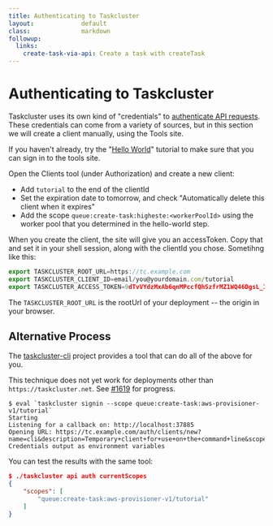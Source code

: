 ```yaml
---
title: Authenticating to Taskcluster
layout:             default
class:              markdown
followup:
  links:
    create-task-via-api: Create a task with createTask
---
```



# Authenticating to Taskcluster

Taskcluster uses its own kind of "credentials" to [authenticate API
requests](/docs/manual/design/apis). These credentials can come from a variety of
sources, but in this section we will create a client manually, using the Tools
site.

If you haven't already, try the "[Hello World](hello-world)" tutorial to make
sure that you can sign in to the tools site.

Open the Clients tool (under Authorization) and create a new client:

 * Add `tutorial` to the end of the clientId
 * Set the expiration date to tomorrow, and check "Automatically delete this client when it expires"
 * Add the scope `queue:create-task:higheste:<workerPoolId>` using the worker pool that you determined in the hello-world step.

When you create the client, the site will give you an accessToken.  Copy that
and set it in your shell session, along with the clientId you chose.  Sometihng
like this:

```js
export TASKCLUSTER_ROOT_URL=https://tc.example.com
export TASKCLUSTER_CLIENT_ID=email/you@yourdomain.com/tutorial
export TASKCLUSTER_ACCESS_TOKEN=9dTvVYdzMxAb6qnMPccfQhSzfrMZ1WQ46DgsL_I75S-w
```

The `TASKCLUSTER_ROOT_URL` is the rootUrl of your deployment -- the origin in your browser.

## Alternative Process

The [taskcluster-cli](https://github.com/taskcluster/taskcluster-cli) project
provides a tool that can do all of the above for you.

<Warning>This technique does not yet work for deployments other than `https://taskcluster.net`.
See [#1619](https://github.com/taskcluster/taskcluster/pull/1619) for progress.</Warning>

```
$ eval `taskcluster signin --scope queue:create-task:aws-provisioner-v1/tutorial`
Starting
Listening for a callback on: http://localhost:37885
Opening URL: https://tc.example.com/auth/clients/new?name=cli&description=Temporary+client+for+use+on+the+command+line&scope=*&expires=1d&callback_url=http%3A%2F%2Flocalhost%3A37885
Credentials output as environment variables
```

You can test the results with the same tool:

```json
$ ./taskcluster api auth currentScopes
{
    "scopes": [
        "queue:create-task:aws-provisioner-v1/tutorial"
    ]
}
```

